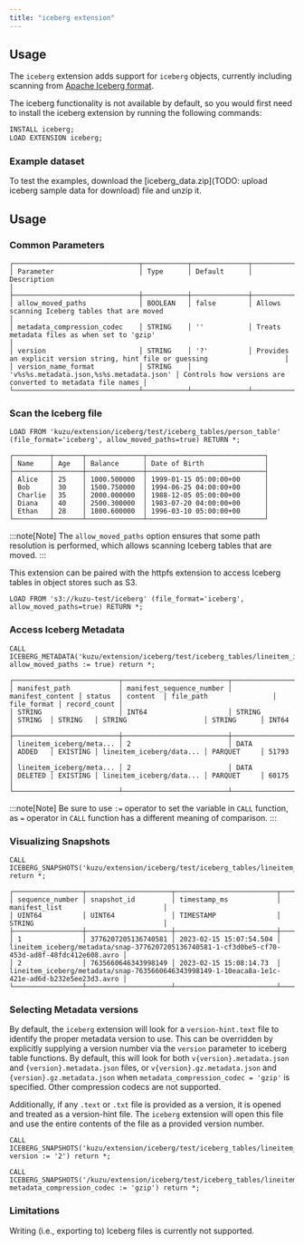 ```yaml
---
title: "iceberg extension"
---
```



## Usage

The `iceberg` extension adds support for `iceberg` objects, currently including scanning from [Apache Iceberg format](https://iceberg.apache.org/).

The iceberg functionality is not available by default, so you would first need to install the iceberg
extension by running the following commands:

```sql
INSTALL iceberg;
LOAD EXTENSION iceberg;
```

### Example dataset

To test the examples, download the [iceberg_data.zip](TODO: upload iceberg sample data for download) file and unzip it.

## Usage

### Common Parameters

```
┌───────────────────────────────┬───────────┬──────────────┬──────────────────────────────────────────────────────────────────────────────┐
│ Parameter                     │ Type      │ Default      │ Description                                                                  │
├───────────────────────────────┼───────────┼──────────────┼──────────────────────────────────────────────────────────────────────────────┤
│ allow_moved_paths             │ BOOLEAN   │ false        │ Allows scanning Iceberg tables that are moved                                │
│ metadata_compression_codec    │ STRING    │ ''           │ Treats metadata files as when set to 'gzip'                                  │
│ version                       │ STRING    │ '?'          │ Provides an explicit version string, hint file or guessing                   │
│ version_name_format           │ STRING    │ 'v%s%s.metadata.json,%s%s.metadata.json' │ Controls how versions are converted to metadata file names │
└───────────────────────────────┴───────────┴──────────────┴──────────────────────────────────────────────────────────────────────────────┘
```

### Scan the Iceberg file

```cypher
LOAD FROM 'kuzu/extension/iceberg/test/iceberg_tables/person_table' (file_format='iceberg', allow_moved_paths=true) RETURN *;
```
```
┌─────────┬───────┬──────────────┬─────────────────────────────┐
│ Name    │ Age   │ Balance      │ Date of Birth               │
├─────────┼───────┼──────────────┼─────────────────────────────┤
│ Alice   │ 25    │ 1000.500000  │ 1999-01-15 05:00:00+00      │
│ Bob     │ 30    │ 1500.750000  │ 1994-06-25 04:00:00+00      │
│ Charlie │ 35    │ 2000.000000  │ 1988-12-05 05:00:00+00      │
│ Diana   │ 40    │ 2500.300000  │ 1983-07-20 04:00:00+00      │
│ Ethan   │ 28    │ 1800.600000  │ 1996-03-10 05:00:00+00      │
└─────────┴───────┴──────────────┴─────────────────────────────┘

```

:::note[Note]
The `allow_moved_paths` option ensures that some path resolution is performed, which allows scanning Iceberg tables that are moved.
:::

This extension can be paired with the httpfs extension to access Iceberg tables in object stores such as S3.

```
LOAD FROM 's3://kuzu-test/iceberg' (file_format='iceberg', allow_moved_paths=true) RETURN *;
```

### Access Iceberg Metadata

```cypher
CALL ICEBERG_METADATA('kuzu/extension/iceberg/test/iceberg_tables/lineitem_iceberg', allow_moved_paths := true) return *;
```

```
┌──────────────────────────┬──────────────────────────┬──────────────────┬─────────┬──────────┬──────────────────────────┬─────────────┬──────────────┐
│ manifest_path            │ manifest_sequence_number │ manifest_content │ status  │ content  │ file_path                │ file_format │ record_count │
│ STRING                   │ INT64                    │ STRING           │ STRING  │ STRING   │ STRING                   │ STRING      │ INT64        │
├──────────────────────────┼──────────────────────────┼──────────────────┼─────────┼──────────┼──────────────────────────┼─────────────┼──────────────┤
│ lineitem_iceberg/meta... │ 2                        │ DATA             │ ADDED   │ EXISTING │ lineitem_iceberg/data... │ PARQUET     │ 51793        │
│ lineitem_iceberg/meta... │ 2                        │ DATA             │ DELETED │ EXISTING │ lineitem_iceberg/data... │ PARQUET     │ 60175        │
└──────────────────────────┴──────────────────────────┴──────────────────┴─────────┴──────────┴──────────────────────────┴─────────────┴──────────────┘

```

:::note[Note]
Be sure to use `:=` operator to set the variable in `CALL` function, as `=` operator in `CALL` function has a different meaning of comparison.
:::

### Visualizing Snapshots

```cypher
CALL ICEBERG_SNAPSHOTS('kuzu/extension/iceberg/test/iceberg_tables/lineitem_iceberg') return *;
```

```
┌─────────────────┬─────────────────────┬─────────────────────────┬───────────────────────────────────────┐
│ sequence_number │ snapshot_id         │ timestamp_ms            │ manifest_list                         │
│ UINT64          │ UINT64              │ TIMESTAMP               │ STRING                                │
├─────────────────┼─────────────────────┼─────────────────────────┼───────────────────────────────────────┤
│ 1               │ 3776207205136740581 │ 2023-02-15 15:07:54.504 │ lineitem_iceberg/metadata/snap-3776207205136740581-1-cf3d0be5-cf70-453d-ad8f-48fdc412e608.avro │
│ 2               │ 7635660646343998149 │ 2023-02-15 15:08:14.73  │ lineitem_iceberg/metadata/snap-7635660646343998149-1-10eaca8a-1e1c-421e-ad6d-b232e5ee23d3.avro │
└─────────────────┴─────────────────────┴─────────────────────────┴───────────────────────────────────────┘

```


### Selecting Metadata versions
By default, the `iceberg` extension will look for a `version-hint.text` file to identify the proper metadata version to use. 
This can be overridden by explicitly supplying a version number via the `version` parameter to iceberg table functions. 
By default, this will look for both `v{version}.metadata.json` and `{version}.metadata.json` files, or `v{version}.gz.metadata.json` and `{version}.gz.metadata.json` when `metadata_compression_codec = 'gzip'` is specified. 
Other compression codecs are not supported.

Additionally, if any `.text` or `.txt` file is provided as a version, it is opened and treated as a version-hint file. 
The `iceberg` extension will open this file and use the entire contents of the file as a provided version number.
```cypher
CALL ICEBERG_SNAPSHOTS('kuzu/extension/iceberg/test/iceberg_tables/lineitem_iceberg', version := '2') return *;
```

```cypher
CALL ICEBERG_SNAPSHOTS('/kuzu/extension/iceberg/test/iceberg_tables/lineitem_iceberg_gz', metadata_compression_codec := 'gzip') return *;
```

### Limitations
Writing (i.e., exporting to) Iceberg files is currently not supported.